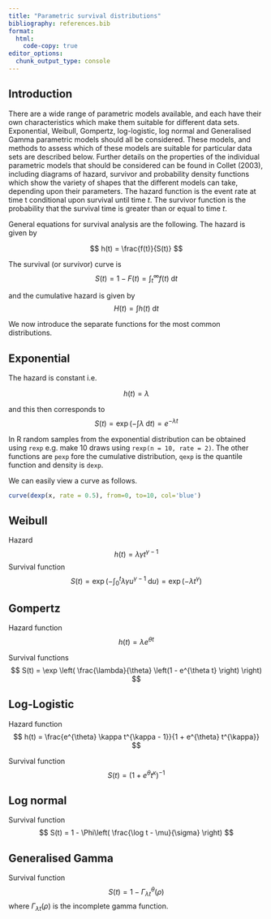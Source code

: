 ```yaml
---
title: "Parametric survival distributions"
bibliography: references.bib
format:
  html:
    code-copy: true
editor_options: 
  chunk_output_type: console
---
```


## Introduction

There are a wide range of parametric models available, and each have their own characteristics which make them suitable for different data sets. Exponential, Weibull, Gompertz, log-logistic, log normal and Generalised Gamma parametric models should all be considered. These models, and methods to assess which of these models are suitable for particular data sets are described below. Further details on the properties of the individual parametric models that should be considered can be found in Collet (2003), including diagrams of hazard, survivor and probability density functions which show the variety of shapes that the different models can take, depending upon their parameters. The hazard function is the event rate at time t conditional upon survival until time $t$. The survivor function is the probability that the survival time is greater than or equal to time $t$.

General equations for survival analysis are the following. The hazard is given by

$$
h(t) = \frac{f(t)}{S(t)}
$$

The survival (or survivor) curve is $$
S(t) = 1 - F(t) = \int_t^{\infty} f(t) \; \mbox{d}t
$$

and the cumulative hazard is given by $$
H(t) = \int h(t) \; \mbox{d}t
$$

We now introduce the separate functions for the most common distributions.

## Exponential

The hazard is constant i.e.

$$
h(t) = \lambda
$$

and this then corresponds to $$
S(t) = \exp \left(- \int \lambda \;\mbox{d}t \right) = e^{-\lambda t}
$$

In R random samples from the exponential distribution can be obtained using `rexp` e.g. make 10 draws using `rexp(n = 10, rate = 2)`. The other functions are `pexp` fore the cumulative distribution, `qexp` is the quantile function and density is `dexp`.

We can easily view a curve as follows.

```r
curve(dexp(x, rate = 0.5), from=0, to=10, col='blue')
```

## Weibull

Hazard $$
h(t) = \lambda \gamma t^{\gamma-1}
$$ Survival function $$
S(t) = \exp \left( - \int_0^t \lambda \gamma u^{\gamma-1} \; \mbox{d}u \right) = \exp(- \lambda t^{\gamma})
$$

## Gompertz

Hazard function $$
h(t) = \lambda e^{\theta t}
$$

Survival functions $$
S(t) = \exp \left( \frac{\lambda}{\theta} \left(1 - e^{\theta t} \right) \right)
$$

## Log-Logistic

Hazard function $$
h(t) =  \frac{e^{\theta} \kappa t^{\kappa - 1}}{1 + e^{\theta} t^{\kappa}}
$$

Survival function $$
S(t) = \left( 1 + e^{\theta} t^{\kappa} \right)^{-1}
$$

## Log normal

Survival function $$
S(t) = 1 - \Phi\left( \frac{\log t - \mu}{\sigma} \right)
$$

## Generalised Gamma

Survival function $$
S(t) = 1 - \Gamma_{\lambda t}^{\theta} (\rho)
$$ where $\Gamma_{\lambda t} (\rho)$ is the incomplete gamma function.
